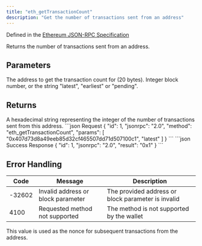 ```yaml
---
title: "eth_getTransactionCount"
description: "Get the number of transactions sent from an address"
---
```


Defined in the [Ethereum JSON-RPC Specification](https://ethereum.org/en/developers/docs/apis/json-rpc/)

<Info>
Returns the number of transactions sent from an address.
</Info>

## Parameters

<ParamField body="address" type="string" required>
The address to get the transaction count for (20 bytes).
</ParamField>

<ParamField body="blockParameter" type="string" required>
Integer block number, or the string "latest", "earliest" or "pending".
</ParamField>

## Returns

<ResponseField name="result" type="string">
A hexadecimal string representing the integer of the number of transactions sent from this address.
</ResponseField>

<RequestExample>
```json Request
{
  "id": 1,
  "jsonrpc": "2.0",
  "method": "eth_getTransactionCount",
  "params": [
    "0x407d73d8a49eeb85d32cf465507dd71d507100c1",
    "latest"
  ]
}
```
</RequestExample>

<ResponseExample>
```json Success Response
{
  "id": 1,
  "jsonrpc": "2.0",
  "result": "0x1"
}
```
</ResponseExample>

## Error Handling

| Code   | Message                            | Description |
| ------ | ---------------------------------- | ----------- |
| -32602 | Invalid address or block parameter | The provided address or block parameter is invalid |
| 4100   | Requested method not supported     | The method is not supported by the wallet |

<Info>
This value is used as the nonce for subsequent transactions from the address.
</Info>


<PolicyBanner />